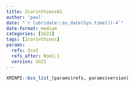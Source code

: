 ```yaml
---
title: 2corinthiens01
author: 'paul'
date: "`r lubridate::as_date(Sys.time())-4`"
date-format: medium
categories: [SG21]
tags: [2corinthiens]
params:
  refs: 2co1
  refs_after: Rom1:1
  version: SG21
---
```


```r
XMINPI::bcv_list_(params$refs, params$version)
```

